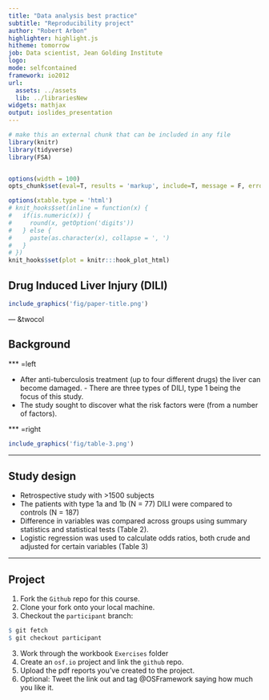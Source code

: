 ```yaml
---
title: "Data analysis best practice"
subtitle: "Reproducibility project"
author: "Robert Arbon"
highlighter: highlight.js
hitheme: tomorrow
job: Data scientist, Jean Golding Institute
logo: 
mode: selfcontained
framework: io2012
url:
  assets: ../assets
  lib: ../librariesNew
widgets: mathjax
output: ioslides_presentation
---
```



```r
# make this an external chunk that can be included in any file
library(knitr)
library(tidyverse)
library(FSA)


options(width = 100)
opts_chunk$set(eval=T, results = 'markup', include=T, message = F, error = F, warning = F, comment = NA, fig.align = 'center', dpi = 100, tidy = F, cache.path = '.cache/', fig.path = 'fig/')

options(xtable.type = 'html')
# knit_hooks$set(inline = function(x) {
#   if(is.numeric(x)) {
#     round(x, getOption('digits'))
#   } else {
#     paste(as.character(x), collapse = ', ')
#   }
# })
knit_hooks$set(plot = knitr:::hook_plot_html)
```

## Drug Induced Liver Injury (DILI)

```r
include_graphics('fig/paper-title.png')
```

--- &twocol

## Background

*** =left

- After anti-tuberculosis treatment (up to four different drugs) the liver can become damaged. - There are three types of DILI, type 1 being the focus of this study. 
- The study sought to discover what the risk factors were (from a number of factors). 

*** =right

```r
include_graphics('fig/table-3.png')
```

---

## Study design

- Retrospective study with >1500 subjects
- The patients with type 1a and 1b (N = 77) DILI were compared to controls (N = 187)
- Difference in variables was compared across groups using summary statistics and statistical tests (Table 2). 
- Logistic regression was used to calculate odds ratios, both crude and adjusted for certain variables (Table 3)

---

## Project

1. Fork the `Github` repo for this course. 
2. Clone your fork onto your local machine. 
2. Checkout the `participant` branch:
```r
$ git fetch
$ git checkout participant 
```

3. Work through the workbook `Exercises` folder
4. Create an `osf.io` project and link the `github` repo. 
5. Upload the pdf reports you've created to the project. 
6. Optional: Tweet the link out and tag @OSFramework saying how much you like it. 
